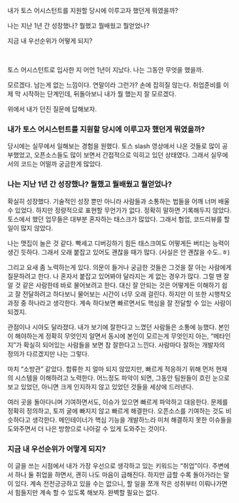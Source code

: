 내가 토스 어시스턴트를 지원할 당시에 이루고자 했던게 뭐였을까?

나는 지난 1년 간 성장했나? 뭘했고 뭘배웠고 뭘얻었나?

지금 내 우선순위가 어떻게 되지?

<br />

토스 어시스턴트로 입사한 지 어언 1년이 지났다. 나는 그동안 무엇을 했을까.

모르겠다. 남는게 없는 느낌이다. 연말이라 그런가? 손에 잡히질 않는다.
취업준비를 이제 막 시작하는 단계인데, 뒤돌아보니 내가 뭘 했는지 잘 모르겠다.

위에서 내가 던진 질문에 답해보자.

### 내가 토스 어시스턴트를 지원할 당시에 이루고자 했던게 뭐였을까?

당시에는 실무에서 일해보는 경험을 원했다. 토스 slash 영상에서 나온 것들로 많이 공부했었고, 오픈소스들도 많이 보면서 간접적으로 익히고 있던 상태였다. 그래서 실무에서의 코드는 어떨까 궁금한게 많았다.

### 나는 지난 1년 간 성장했나? 뭘했고 뭘배웠고 뭘얻었나?

확실히 성장했다. 기술적인 성장 뿐만 아니라 사람들과 소통하는 법들을 어깨 너머 배울 수 있었다. 하지만 정량적으로 표현할 무언가가 없다. 정확히 말하면 기록해두지 않았다.
토스에서 했던 업무들은 대부분 혼자하는 태스크가 많았다. 그래서 협업, 코드리뷰를 할 일이 많지 않았다.

나는 맷집이 늘은 것 같다. 빡세고 디버깅하기 힘든 태스크여도 어떻게든 버티는 능력이 생긴 듯하다. 그래서 오래 붙잡고 있어도 괜찮을 때가 많다. (사실은 안 괜찮을 수도..ㅎ)

그리고 요새 좀 노력하는게 있다. 의문이 들거나 궁금한 것들은 그것을 잘 아는 사람에게 질문하려고 한다. 나 혼자서 붙잡고 있어봐야 달라지는 게 없는 경우가 많다. 그럴 땐 잘 알 것 같은 사람한테 바로 물어보려고 한다. 대신 잘 안되는 것은 어떻게든 이해하기 쉽고 잘 전달하려고 하다보니 물어보는 시간이 너무 오래 걸린다. 하지만 이 또한 시행착오 과정 중 하나라고 생각한다. 계속 하다보면 빠르면서도 핵심을 잘 전달할 수 있는 사람이 되겠지.

관점이나 시야도 달라졌다. 내가 보기에 잘한다고 느꼈던 사람들은 소통에 능했다. 본인이 해야하는게 정확히 무엇인지 알면서 동시에 본인이 모르는게 무엇인지 아는, “메타인지”가 확실히 되어있는 사람들을 보면 참 잘한다고 느낀다. 사람마다 잘하는 개발자의 정의가 다르겠지만 나는 그렇다.

마치 “소방관” 같았다. 합류한 지 얼마 되지 않았지만, 빠르게 적응하기 위해 먼저 현재의 시스템을 이해하려고 노력한다. 어느정도 파악이 되면, 그동안 팀원들이 흐린 눈으로 보고 있었던, 아니면 크게 인지하지 않고 있었던 것들을 세상에 드러낸다.

여러 곳을 돌아다니며 기여하면서도, 이슈가 있으면 빠르게 파악하고 대응한다. 문제를 정확히 정의하고, 토끼 굴에 빠지지 않고 빠르게 해결한다.
오픈소스를 기여하는 것도 비슷하다고 생각한다. 메인테이너가 핵심 기능을 개발하느라 미처 해결하지 못한 이슈들을 도와주면서 더 나은 방향으로 나아갈 수 있게 도와주는 것이다.

### 지금 내 우선순위가 어떻게 되지?

이 글을 쓰는 시점에서 내가 가장 우선으로 생각하고 있는 키워드는 “취업”이다. 주변에서 하나 둘 취업을 하면서, 괜히 나도 마음이 급해진다. 하지만 급할 수록 돌아가라는 말이 있다. 계속 전전긍긍하고 있을 수는 없으니, 할 일을 쪼개 작은 성취부터 이뤄나가면서 힘들지만 계속 할 수 있도록 해보자. 완벽할 필요는 없다.
